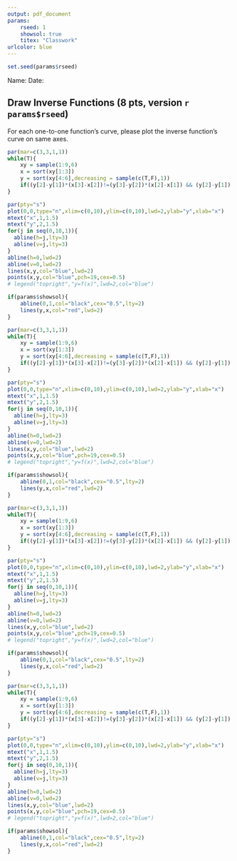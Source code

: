 ```yaml
---
output: pdf_document
params:
    rseed: 1
    showsol: true
    titex: "Classwork"
urlcolor: blue
---
```


```r
set.seed(params$rseed)
```

Name: \hspace{4in} Date: \hfill \vspace{3pt} \hrule

## Draw Inverse Functions (8 pts, version `r params$rseed`)

For each one-to-one function's curve, please plot the inverse function's curve on same axes.

```r
par(mar=c(3,3,1,1))
while(T){
    xy = sample(1:9,6)
    x = sort(xy[1:3])
    y = sort(xy[4:6],decreasing = sample(c(T,F),1))
    if((y[2]-y[1])*(x[3]-x[2])!=(y[3]-y[2])*(x[2]-x[1]) && (y[2]-y[1])!=-(x[2]-x[1]) && (y[3]-y[2])!=-(y[2]-y[1])){break}
}

par(pty="s")
plot(0,0,type="n",xlim=c(0,10),ylim=c(0,10),lwd=2,ylab="y",xlab="x")
mtext("x",1,1.5)
mtext("y",2,1.5)
for(j in seq(0,10,1)){
  abline(h=j,lty=3)
  abline(v=j,lty=3)
}
abline(h=0,lwd=2)
abline(v=0,lwd=2)
lines(x,y,col="blue",lwd=2)
points(x,y,col="blue",pch=19,cex=0.5)
# legend("topright","y=f(x)",lwd=2,col="blue")

if(params$showsol){
    abline(0,1,col="black",cex="0.5",lty=2)
    lines(y,x,col="red",lwd=2)
}
```

```r
par(mar=c(3,3,1,1))
while(T){
    xy = sample(1:9,6)
    x = sort(xy[1:3])
    y = sort(xy[4:6],decreasing = sample(c(T,F),1))
    if((y[2]-y[1])*(x[3]-x[2])!=(y[3]-y[2])*(x[2]-x[1]) && (y[2]-y[1])!=-(x[2]-x[1]) && (y[3]-y[2])!=-(y[2]-y[1])){break}
}

par(pty="s")
plot(0,0,type="n",xlim=c(0,10),ylim=c(0,10),lwd=2,ylab="y",xlab="x")
mtext("x",1,1.5)
mtext("y",2,1.5)
for(j in seq(0,10,1)){
  abline(h=j,lty=3)
  abline(v=j,lty=3)
}
abline(h=0,lwd=2)
abline(v=0,lwd=2)
lines(x,y,col="blue",lwd=2)
points(x,y,col="blue",pch=19,cex=0.5)
# legend("topright","y=f(x)",lwd=2,col="blue")

if(params$showsol){
    abline(0,1,col="black",cex="0.5",lty=2)
    lines(y,x,col="red",lwd=2)
}
```

\newpage

```r
par(mar=c(3,3,1,1))
while(T){
    xy = sample(1:9,6)
    x = sort(xy[1:3])
    y = sort(xy[4:6],decreasing = sample(c(T,F),1))
    if((y[2]-y[1])*(x[3]-x[2])!=(y[3]-y[2])*(x[2]-x[1]) && (y[2]-y[1])!=-(x[2]-x[1]) && (y[3]-y[2])!=-(y[2]-y[1])){break}
}

par(pty="s")
plot(0,0,type="n",xlim=c(0,10),ylim=c(0,10),lwd=2,ylab="y",xlab="x")
mtext("x",1,1.5)
mtext("y",2,1.5)
for(j in seq(0,10,1)){
  abline(h=j,lty=3)
  abline(v=j,lty=3)
}
abline(h=0,lwd=2)
abline(v=0,lwd=2)
lines(x,y,col="blue",lwd=2)
points(x,y,col="blue",pch=19,cex=0.5)
# legend("topright","y=f(x)",lwd=2,col="blue")

if(params$showsol){
    abline(0,1,col="black",cex="0.5",lty=2)
    lines(y,x,col="red",lwd=2)
}
```

```r
par(mar=c(3,3,1,1))
while(T){
    xy = sample(1:9,6)
    x = sort(xy[1:3])
    y = sort(xy[4:6],decreasing = sample(c(T,F),1))
    if((y[2]-y[1])*(x[3]-x[2])!=(y[3]-y[2])*(x[2]-x[1]) && (y[2]-y[1])!=-(x[2]-x[1]) && (y[3]-y[2])!=-(y[2]-y[1])){break}
}

par(pty="s")
plot(0,0,type="n",xlim=c(0,10),ylim=c(0,10),lwd=2,ylab="y",xlab="x")
mtext("x",1,1.5)
mtext("y",2,1.5)
for(j in seq(0,10,1)){
  abline(h=j,lty=3)
  abline(v=j,lty=3)
}
abline(h=0,lwd=2)
abline(v=0,lwd=2)
lines(x,y,col="blue",lwd=2)
points(x,y,col="blue",pch=19,cex=0.5)
# legend("topright","y=f(x)",lwd=2,col="blue")

if(params$showsol){
    abline(0,1,col="black",cex="0.5",lty=2)
    lines(y,x,col="red",lwd=2)
}
```


